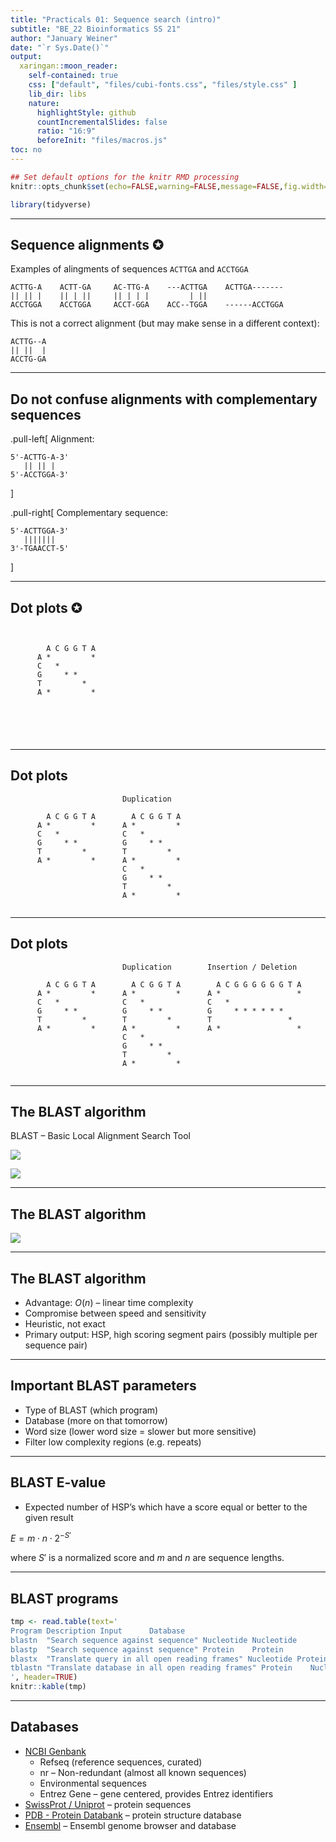 ```yaml
---
title: "Practicals 01: Sequence search (intro)"
subtitle: "BE_22 Bioinformatics SS 21"
author: "January Weiner"
date: "`r Sys.Date()`"
output:
  xaringan::moon_reader:
    self-contained: true
    css: ["default", "files/cubi-fonts.css", "files/style.css" ]
    lib_dir: libs
    nature:
      highlightStyle: github
      countIncrementalSlides: false
      ratio: "16:9"
      beforeInit: "files/macros.js"
toc: no
---
```


```r
## Set default options for the knitr RMD processing
knitr::opts_chunk$set(echo=FALSE,warning=FALSE,message=FALSE,fig.width=5,fig.height=5,cache=FALSE,autodep=TRUE, results="hide")
```

```r
library(tidyverse)
```

---


## Sequence alignments ✪

Examples of alingments of sequences `ACTTGA` and `ACCTGGA`

```
ACTTG-A    ACTT-GA     AC-TTG-A    ---ACTTGA    ACTTGA-------
|| || |    || | ||     || | | |         | ||
ACCTGGA    ACCTGGA     ACCT-GGA    ACC--TGGA    ------ACCTGGA
```

This is not a correct alignment (but may make sense in a different context):

```
ACTTG--A
|| ||  |
ACCTG-GA
```

---

## Do not confuse alignments with complementary sequences

.pull-left[
Alignment:

```
5'-ACTTG-A-3'
   || || |
5'-ACCTGGA-3'
```
]

.pull-right[
Complementary sequence:

```
5'-ACTTGGA-3'
   |||||||
3'-TGAACCT-5'
```
]

---

## Dot plots ✪

```
                         

        A C G G T A      
      A *         *      
      C   *              
      G     * *          
      T         *        
      A *         *      
                         
                         
                         
                         
                                                         
```


---

## Dot plots

```
                         Duplication        

        A C G G T A        A C G G T A      
      A *         *      A *         *      
      C   *              C   *              
      G     * *          G     * *          
      T         *        T         *        
      A *         *      A *         *      
                         C   *                            
                         G     * *                        
                         T         *                      
                         A *         *                    
                                                         
```


---

## Dot plots

```
                         Duplication        Insertion / Deletion

        A C G G T A        A C G G T A        A C G G G G G G T A 
      A *         *      A *         *      A *                 * 
      C   *              C   *              C   *                 
      G     * *          G     * *          G     * * * * * *     
      T         *        T         *        T                 *   
      A *         *      A *         *      A *                 * 
                         C   *                            
                         G     * *                        
                         T         *                      
                         A *         *                    
                                                         
```


---

## The BLAST algorithm

BLAST – Basic Local Alignment Search Tool

![](images/blast.png)

![](images/blast_2.png)

---

## The BLAST algorithm

![](images/blast_algorithm.jpg)

---

## The BLAST algorithm


 * Advantage: $O(n)$ – linear time complexity
 * Compromise between speed and sensitivity
 * Heuristic, not exact
 * Primary output: HSP, high scoring segment pairs (possibly multiple per
   sequence pair)

---

## Important BLAST parameters

 * Type of BLAST (which program)
 * Database (more on that tomorrow)
 * Word size (lower word size = slower but more sensitive)
 * Filter low complexity regions (e.g. repeats)

---

## BLAST E-value

 * Expected number of HSP's which have a score equal or better to the given
   result
 
  $E = m\cdot n\cdot 2^{-S'}$

  where $S'$ is a normalized score and $m$ and $n$ are sequence lengths.

---

## BLAST programs

```r
tmp <- read.table(text='
Program Description Input      Database
blastn  "Search sequence against sequence" Nucleotide Nucleotide
blastp  "Search sequence against sequence" Protein    Protein
blastx  "Translate query in all open reading frames" Nucleotide Protein
tblastn "Translate database in all open reading frames" Protein    Nucleotide
', header=TRUE)
knitr::kable(tmp)

```

---

## Databases

 * [NCBI Genbank](https://www.ncbi.nlm.nih.gov/genbank/)
    * Refseq (reference sequences, curated)
    * nr – Non-redundant (almost all known sequences)
    * Environmental sequences
    * Entrez Gene – gene centered, provides Entrez identifiers
 * [SwissProt / Uniprot](https://uniprot.org) – protein sequences
 * [PDB - Protein Databank](https://www.wwpdb.org) – protein structure database
 * [Ensembl](https://ensembl.org) – Ensembl genome browser and database
